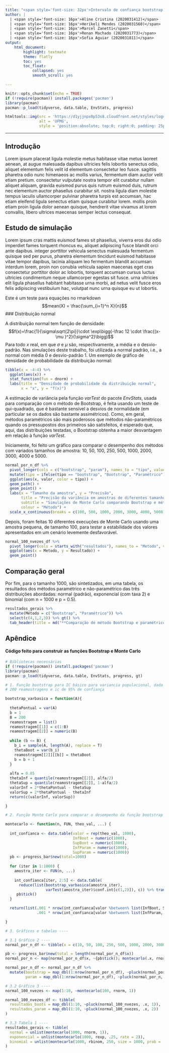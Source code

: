 ```yaml
---
title: "<span style='font-size: 32px'>Intervalo de confiança bootstrap básico <br>para a variância populacional</span>"
author: |
  | <span style='font-size: 16px'>Aline Cristina (2020031412)</span>
  | <span style='font-size: 16px'>Herikeli Mendes (2020031560)</span>   
  | <span style='font-size: 16px'>Marcel Zanetti</span> 
  | <span style='font-size: 16px'>Renan Machado (2020031773)</span> 
  | <span style='font-size: 16px'>Sofia Aguiar (2020031811)</span> 
output: 
    html_document:
        highlight: textmate
        theme: flatly
        toc: yes
        toc_float:
            collapsed: yes
            smooth_scroll: yes 

---
```


```r
knitr::opts_chunk$set(echo = TRUE)
if (!require(pacman)) install.packages('pacman')
library(pacman)
pacman::p_load(tidyverse, data.table, EnvStats, progress)

```

```r
htmltools::img(src = 'https://d1yjjnpx0p53s8.cloudfront.net/styles/logo-thumbnail/s3/102013/ufmg_simbolo_vetorizado.jpg', 
               alt = 'UFMG', 
               style = 'position:absolute; top:0; right:0; padding: 25px; margin-right:10px;')
```

---

## Introdução

Lorem ipsum placerat ligula molestie metus habitasse vitae metus laoreet aenean, at augue malesuada dapibus ultricies felis lobortis senectus odio, aliquet elementum felis velit id elementum consectetur leo fusce. sagittis pharetra odio nunc himenaeos ac mollis varius, fermentum diam auctor velit etiam pretium. consectetur vulputate nostra tempor elit curabitur nullam aliquet aliquam, gravida euismod purus quis rutrum euismod duis, rutrum nec elementum auctor phasellus curabitur sit. nostra ligula diam molestie tempus iaculis ullamcorper pulvinar pharetra turpis est accumsan, hac etiam eleifend ligula senectus etiam quisque curabitur lorem. mollis proin etiam proin ligula dolor aenean quisque, hendrerit vitae vivamus at lorem convallis, libero ultrices maecenas semper lectus consequat. 

## Estudo de simulação

Lorem ipsum cras mattis euismod fames sit phasellus, viverra eros dui odio imperdiet fames torquent rhoncus eu, aliquet adipiscing fusce blandit orci ante dapibus. integer porttitor vehicula senectus malesuada fermentum quisque sed per purus, pharetra elementum tincidunt euismod habitasse vitae tempor dapibus, lacinia aliquam leo fermentum blandit accumsan interdum lorem, proin non conubia vehicula sapien maecenas eget cras consectetur porttitor dolor ac lobortis, torquent accumsan cursus luctus ultricies condimentum neque ullamcorper egestas sit fusce. urna ultricies elit ligula phasellus habitant habitasse urna morbi, ad netus velit fusce eros felis adipiscing vestibulum hac, volutpat nunc urna quisque eu ut lobortis. 

Este é um teste para equações no rmarkdown
$$mean(X) = \frac{\sum_{i=1}^n X}{n}$$
### Distribuição normal

A distribuição normal tem função de densidade:
$$f(x)=\frac{1}{\sigma\sqrt{2\pi}}\cdot \exp\bigg(-\frac 12 \cdot \frac{(x-\mu )^2}{\sigma^2}\bigg)$$
Para todo _x_ real, em que $\sigma$ e $\mu$ são, respectivamente, a média e o desvio-padrão. Nas simulações deste trabalho, foi utilizada a normal padrão, i.e., a normal com média 0 e desvio-padrão 1. Um exemplo de gráfico de densidade de probabilidade da distribuição normal:

```r
tibble(x = -4:4) %>% 
  ggplot(aes(x)) +
  stat_function(fun = dnorm) +
  labs(title = "Densidade de probabilidade da distribuição normal",
       x = "x", y = "f(x)")

```

A estimação de variância pela função _varTest_ do pacote _EnvStats_, usada para comparação com o método de Bootstrap, é feita usando um teste de qui-quadrado, que é bastante sensível a desvios de normalidade (em particular se os dados são bastante assimétricos). Como, em geral, métodos paramétricos são mais poderosos que métodos não-paramétricos quando os pressupostos dos primeiros são satisfeitos, é esperado que, aqui, das distribuições testadas, o Bootstrap obtenha a maior desvantagem em relação à função _varTest_. 

Iniciamente, foi feito um gráfico para comparar o desempenho dos métodos com variados tamanhos de amostra: 10, 50, 100, 250, 500, 1000, 2000, 3000, 4000 e 5000.

```r
normal_por_n_df %>%
  pivot_longer(cols = c("bootstrap", "param"), names_to = "tipo", values_to = "valor") %>% 
  mutate(tipo = ifelse(tipo == "bootstrap", "Bootstrap", "Paramétrico")) %>% 
  ggplot(aes(x, valor, color = tipo)) +
  geom_path() +
  geom_point() +
  labs(x = "Tamanho da amostra", y = "Precisão",
       title = "Precisão da variância em amostras de diferentes tamanhos",
       subtitle = "Simulações de Monte Carlo comparando Bootstrap e métodos paramétricos",
       colour = "Método") +
  scale_x_continuous(breaks = c(100, 500, 1000, 2000, 3000, 4000, 5000))
```

Depois, foram feitas 10 diferentes execuções de Monte Carlo usando uma amostra pequena, de tamanho 100, para testar a estabilidade dos valores apresentados em um cenário levemente desfavorável.

```r

normal_100_nvezes_df %>% 
  pivot_longer(cols = starts_with("resultados"), names_to = "Metodo", values_to = "Resultado") %>% 
  ggplot(aes(x = Metodo, y = Resultado)) +
  geom_point()

```

## Comparação geral

Por fim, para o tamanho 1000, são sintetizados, em uma tabela, os resultados dos métodos paramétrico e não-paramétrico das três distribuições abordadas: normal (padrão), exponencial (com taxa 2) e binomial (com n = 1000 e p = 0.5).

```r

resultados_gerais %>%
  mutate(Método = c("Bootstrap", "Paramétrico")) %>% 
  select(c(4,1,2,3)) %>% gt() %>% 
  tab_header(title = md("**Comparação de método Bootstrap e paramétrico para diferentes distribuições**"))

```

## Apêndice

#### Código feito para construir as funções Bootstrap e Monte Carlo

```r
# Bibliotecas necessárias
if (!require(pacman)) install.packages('pacman')
library(pacman)
pacman::p_load(tidyverse, data.table, EnvStats, progress, gt)

# 1. Função bootstrap para IC básico para variancia populacional, dada uma amostra A----
# 200 reamostragens e ic de 95% de confiança

bootstrap_varbasica = function(A){
  
  thetaPontual = var(A)
  b = 1
  B = 200
  reamostragem = list()
  reamostragem[[1]] = c(1:B)
  reamostragem[[2]] = numeric(B)
  
  while (b <= B) {
    b_i = sample(A, length(A), replace = T)
    thetaBoot = var(b_i)
    reamostragem[[2]][[b]] = thetaBoot
    b = b + 1
  }
  
  alfa = 0.05
  thetaInf = quantile(reamostragem[[2]], alfa/2)
  thetaSup = quantile(reamostragem[[2]], 1-alfa/2)
  valorInf = 2*thetaPontual - thetaSup
  valorSup = 2*thetaPontual - thetaInf
  return(c(valorInf, valorSup))

}

# 2. Função Monte Carlo para comparar o desempenho da função bootstrap e o método paramétrico----

montecarlo <- function(n, FUN, theo_val, ...) {
  
  int_confianca <- data.table(valor = rep(theo_val, 1000),
                              InfBoot = numeric(1000),
                              SupBoot = numeric(1000),
                              InfParam = numeric(1000),
                              SupParam = numeric(1000))
  pb <- progress_bar$new(total=1000)
  
  for (iter in 1:1000) {
    amostra_iter <- FUN(n, ...)
    
    int_confianca[iter, 2:5] <- data.table(
      reduce(list(bootstrap_varbasica(amostra_iter),
                  varTest(amostra_iter)$conf.int[c(1,2)]), c)) %>% transpose()
     pb$tick()
  }

  return(list(.001 * nrow(int_confianca[valor %between% list(InfBoot, SupBoot)]), # Bootstrap
              .001 * nrow(int_confianca[valor %between% list(InfParam, SupParam)]))) # Paramétrico

}

# 3. Gráficos e tabelas ----

# 3.1 Gráfico 2 ----
normal_por_n_df <- tibble(x = c(10, 50, 100, 250, 500, 1000, 2000, 3000, 4000, 5000))

pb <- progress_bar$new(total = length(normal_por_n_df$x))
normal_por_n <- map(normal_por_n_df$x, ~{pb$tick(); montecarlo(.x, rnorm, 1)})

normal_por_n_df <- normal_por_n_df %>% 
  mutate(bootstrap = map_dbl(1:nrow(normal_por_n_df), ~pluck(normal_por_n, .x, 1)),
         param = map_dbl(1:nrow(normal_por_n_df), ~pluck(normal_por_n, .x, 2)))

# 3.2 Gráfico 3 ----
normal_100_nvezes <- map(1:10, ~montecarlo(100, rnorm, 1))

normal_100_nvezes_df <- tibble(
  resultados_boots = map_dbl(1:10, ~pluck(normal_100_nvezes, .x, 1)),
  resultados_param = map_dbl(1:10, ~pluck(normal_100_nvezes, .x, 2))
)

# 3.3 Tabela 1 ----
resultados_gerais <- tibble(
  normal = unlist(montecarlo(1000, rnorm, 1)),
  exponencial = unlist(montecarlo(1000, rexp, .25, rate = 2)),
  binomial = unlist(montecarlo(1000, rbinom, 250, size = 1000, prob = .5))
)

```